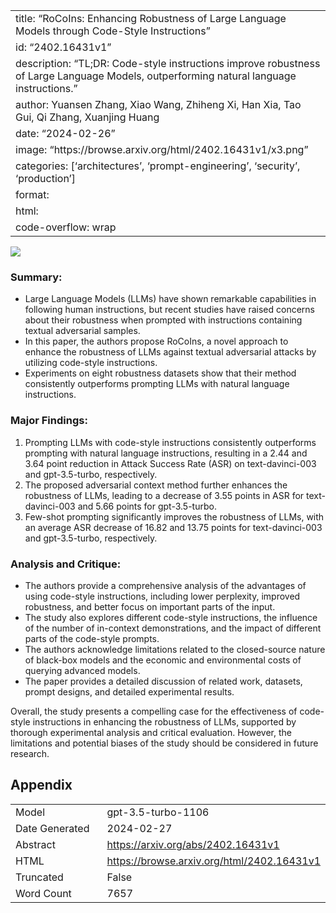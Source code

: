 
---
title: "RoCoIns: Enhancing Robustness of Large Language Models through Code-Style Instructions"
id: "2402.16431v1"
description: "TL;DR: Code-style instructions improve robustness of Large Language Models, outperforming natural language instructions."
author: Yuansen Zhang, Xiao Wang, Zhiheng Xi, Han Xia, Tao Gui, Qi Zhang, Xuanjing Huang
date: "2024-02-26"
image: "https://browse.arxiv.org/html/2402.16431v1/x3.png"
categories: ['architectures', 'prompt-engineering', 'security', 'production']
format:
  html:
    code-overflow: wrap
---

![](https://browse.arxiv.org/html/2402.16431v1/x3.png)

### **Summary:**
- Large Language Models (LLMs) have shown remarkable capabilities in following human instructions, but recent studies have raised concerns about their robustness when prompted with instructions containing textual adversarial samples.
- In this paper, the authors propose RoCoIns, a novel approach to enhance the robustness of LLMs against textual adversarial attacks by utilizing code-style instructions.
- Experiments on eight robustness datasets show that their method consistently outperforms prompting LLMs with natural language instructions.

### **Major Findings:**
1. Prompting LLMs with code-style instructions consistently outperforms prompting with natural language instructions, resulting in a 2.44 and 3.64 point reduction in Attack Success Rate (ASR) on text-davinci-003 and gpt-3.5-turbo, respectively.
2. The proposed adversarial context method further enhances the robustness of LLMs, leading to a decrease of 3.55 points in ASR for text-davinci-003 and 5.66 points for gpt-3.5-turbo.
3. Few-shot prompting significantly improves the robustness of LLMs, with an average ASR decrease of 16.82 and 13.75 points for text-davinci-003 and gpt-3.5-turbo, respectively.

### **Analysis and Critique:**
- The authors provide a comprehensive analysis of the advantages of using code-style instructions, including lower perplexity, improved robustness, and better focus on important parts of the input.
- The study also explores different code-style instructions, the influence of the number of in-context demonstrations, and the impact of different parts of the code-style prompts.
- The authors acknowledge limitations related to the closed-source nature of black-box models and the economic and environmental costs of querying advanced models.
- The paper provides a detailed discussion of related work, datasets, prompt designs, and detailed experimental results.

Overall, the study presents a compelling case for the effectiveness of code-style instructions in enhancing the robustness of LLMs, supported by thorough experimental analysis and critical evaluation. However, the limitations and potential biases of the study should be considered in future research.

## Appendix

|          |          |
|----------|----------|
| Model     | gpt-3.5-turbo-1106       |
| Date Generated     | 2024-02-27       |
| Abstract | [https://arxiv.org/abs/2402.16431v1](https://arxiv.org/abs/2402.16431v1)        |
| HTML     | [https://browse.arxiv.org/html/2402.16431v1](https://browse.arxiv.org/html/2402.16431v1)       |
| Truncated       | False       |
| Word Count       | 7657       |